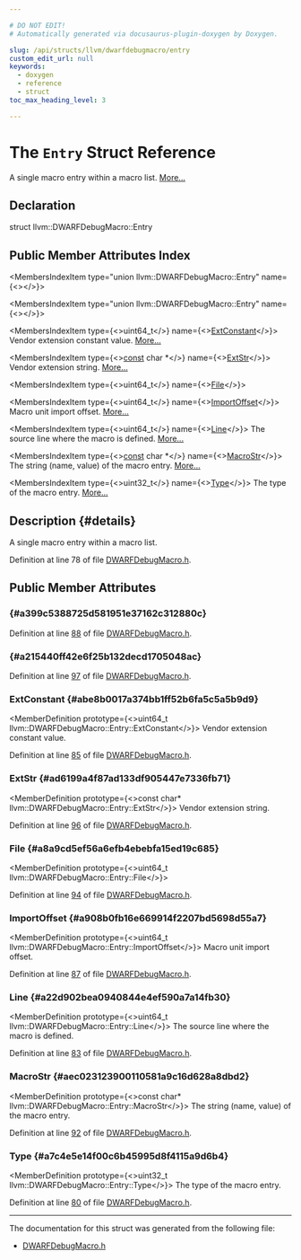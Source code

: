 ```yaml
---

# DO NOT EDIT!
# Automatically generated via docusaurus-plugin-doxygen by Doxygen.

slug: /api/structs/llvm/dwarfdebugmacro/entry
custom_edit_url: null
keywords:
  - doxygen
  - reference
  - struct
toc_max_heading_level: 3

---
```





# The `Entry` Struct Reference

<DoxygenPage pluginConfig={pluginConfig}>

A single macro entry within a macro list. <a href="#details">More...</a>

## Declaration

<CodeBlock>struct llvm::DWARFDebugMacro::Entry</CodeBlock>

## Public Member Attributes Index

<MembersIndex>

<MembersIndexItem
  type="union llvm::DWARFDebugMacro::Entry"
  name={<><a href="#a399c5388725d581951e37162c312880c"></a></>}>
</MembersIndexItem>

<MembersIndexItem
  type="union llvm::DWARFDebugMacro::Entry"
  name={<><a href="#a215440ff42e6f25b132decd1705048ac"></a></>}>
</MembersIndexItem>

<MembersIndexItem
  type={<>uint64&#95;t</>}
  name={<><a href="#abe8b0017a374bb1ff52b6fa5c5a5b9d9">ExtConstant</a></>}>
Vendor extension constant value. <a href="#abe8b0017a374bb1ff52b6fa5c5a5b9d9">More...</a>
</MembersIndexItem>

<MembersIndexItem
  type={<><a href="/docs/api/files/lib/lib/target/lib/target/aarch64/aarch64promoteconstant-cpp/#a90f8350fecae261c25be85d38b451bff">const</a> char &#42;</>}
  name={<><a href="#ad6199a4f87ad133df905447e7336fb71">ExtStr</a></>}>
Vendor extension string. <a href="#ad6199a4f87ad133df905447e7336fb71">More...</a>
</MembersIndexItem>

<MembersIndexItem
  type={<>uint64&#95;t</>}
  name={<><a href="#a8a9cd5ef56a6efb4ebebfa15ed19c685">File</a></>}>
</MembersIndexItem>

<MembersIndexItem
  type={<>uint64&#95;t</>}
  name={<><a href="#a908b0fb16e669914f2207bd5698d55a7">ImportOffset</a></>}>
Macro unit import offset. <a href="#a908b0fb16e669914f2207bd5698d55a7">More...</a>
</MembersIndexItem>

<MembersIndexItem
  type={<>uint64&#95;t</>}
  name={<><a href="#a22d902bea0940844e4ef590a7a14fb30">Line</a></>}>
The source line where the macro is defined. <a href="#a22d902bea0940844e4ef590a7a14fb30">More...</a>
</MembersIndexItem>

<MembersIndexItem
  type={<><a href="/docs/api/files/lib/lib/target/lib/target/aarch64/aarch64promoteconstant-cpp/#a90f8350fecae261c25be85d38b451bff">const</a> char &#42;</>}
  name={<><a href="#aec023123900110581a9c16d628a8dbd2">MacroStr</a></>}>
The string (name, value) of the macro entry. <a href="#aec023123900110581a9c16d628a8dbd2">More...</a>
</MembersIndexItem>

<MembersIndexItem
  type={<>uint32&#95;t</>}
  name={<><a href="#a7c4e5e14f00c6b45995d8f4115a9d6b4">Type</a></>}>
The type of the macro entry. <a href="#a7c4e5e14f00c6b45995d8f4115a9d6b4">More...</a>
</MembersIndexItem>

</MembersIndex>

## Description {#details}

A single macro entry within a macro list.

Definition at line 78 of file <a href="/docs/api/files/include/include/llvm/include/llvm/debuginfo/include/llvm/debuginfo/dwarf/dwarfdebugmacro-h">DWARFDebugMacro.h</a>.

<SectionDefinition>

## Public Member Attributes

###  {#a399c5388725d581951e37162c312880c}

<MemberDefinition
  prototype="union llvm::DWARFDebugMacro::Entry llvm::DWARFDebugMacro::Entry">

Definition at line <a href="/docs/api/files/include/include/llvm/include/llvm/debuginfo/include/llvm/debuginfo/dwarf/dwarfdebugmacro-h/#l00088">88</a> of file <a href="/docs/api/files/include/include/llvm/include/llvm/debuginfo/include/llvm/debuginfo/dwarf/dwarfdebugmacro-h">DWARFDebugMacro.h</a>.
</MemberDefinition>

###  {#a215440ff42e6f25b132decd1705048ac}

<MemberDefinition
  prototype="union llvm::DWARFDebugMacro::Entry llvm::DWARFDebugMacro::Entry">

Definition at line <a href="/docs/api/files/include/include/llvm/include/llvm/debuginfo/include/llvm/debuginfo/dwarf/dwarfdebugmacro-h/#l00097">97</a> of file <a href="/docs/api/files/include/include/llvm/include/llvm/debuginfo/include/llvm/debuginfo/dwarf/dwarfdebugmacro-h">DWARFDebugMacro.h</a>.
</MemberDefinition>

### ExtConstant {#abe8b0017a374bb1ff52b6fa5c5a5b9d9}

<MemberDefinition
  prototype={<>uint64&#95;t llvm::DWARFDebugMacro::Entry::ExtConstant</>}>
Vendor extension constant value.

Definition at line <a href="/docs/api/files/include/include/llvm/include/llvm/debuginfo/include/llvm/debuginfo/dwarf/dwarfdebugmacro-h/#l00085">85</a> of file <a href="/docs/api/files/include/include/llvm/include/llvm/debuginfo/include/llvm/debuginfo/dwarf/dwarfdebugmacro-h">DWARFDebugMacro.h</a>.
</MemberDefinition>

### ExtStr {#ad6199a4f87ad133df905447e7336fb71}

<MemberDefinition
  prototype={<>const char&#42; llvm::DWARFDebugMacro::Entry::ExtStr</>}>
Vendor extension string.

Definition at line <a href="/docs/api/files/include/include/llvm/include/llvm/debuginfo/include/llvm/debuginfo/dwarf/dwarfdebugmacro-h/#l00096">96</a> of file <a href="/docs/api/files/include/include/llvm/include/llvm/debuginfo/include/llvm/debuginfo/dwarf/dwarfdebugmacro-h">DWARFDebugMacro.h</a>.
</MemberDefinition>

### File {#a8a9cd5ef56a6efb4ebebfa15ed19c685}

<MemberDefinition
  prototype={<>uint64&#95;t llvm::DWARFDebugMacro::Entry::File</>}>

Definition at line <a href="/docs/api/files/include/include/llvm/include/llvm/debuginfo/include/llvm/debuginfo/dwarf/dwarfdebugmacro-h/#l00094">94</a> of file <a href="/docs/api/files/include/include/llvm/include/llvm/debuginfo/include/llvm/debuginfo/dwarf/dwarfdebugmacro-h">DWARFDebugMacro.h</a>.
</MemberDefinition>

### ImportOffset {#a908b0fb16e669914f2207bd5698d55a7}

<MemberDefinition
  prototype={<>uint64&#95;t llvm::DWARFDebugMacro::Entry::ImportOffset</>}>
Macro unit import offset.

Definition at line <a href="/docs/api/files/include/include/llvm/include/llvm/debuginfo/include/llvm/debuginfo/dwarf/dwarfdebugmacro-h/#l00087">87</a> of file <a href="/docs/api/files/include/include/llvm/include/llvm/debuginfo/include/llvm/debuginfo/dwarf/dwarfdebugmacro-h">DWARFDebugMacro.h</a>.
</MemberDefinition>

### Line {#a22d902bea0940844e4ef590a7a14fb30}

<MemberDefinition
  prototype={<>uint64&#95;t llvm::DWARFDebugMacro::Entry::Line</>}>
The source line where the macro is defined.

Definition at line <a href="/docs/api/files/include/include/llvm/include/llvm/debuginfo/include/llvm/debuginfo/dwarf/dwarfdebugmacro-h/#l00083">83</a> of file <a href="/docs/api/files/include/include/llvm/include/llvm/debuginfo/include/llvm/debuginfo/dwarf/dwarfdebugmacro-h">DWARFDebugMacro.h</a>.
</MemberDefinition>

### MacroStr {#aec023123900110581a9c16d628a8dbd2}

<MemberDefinition
  prototype={<>const char&#42; llvm::DWARFDebugMacro::Entry::MacroStr</>}>
The string (name, value) of the macro entry.

Definition at line <a href="/docs/api/files/include/include/llvm/include/llvm/debuginfo/include/llvm/debuginfo/dwarf/dwarfdebugmacro-h/#l00092">92</a> of file <a href="/docs/api/files/include/include/llvm/include/llvm/debuginfo/include/llvm/debuginfo/dwarf/dwarfdebugmacro-h">DWARFDebugMacro.h</a>.
</MemberDefinition>

### Type {#a7c4e5e14f00c6b45995d8f4115a9d6b4}

<MemberDefinition
  prototype={<>uint32&#95;t llvm::DWARFDebugMacro::Entry::Type</>}>
The type of the macro entry.

Definition at line <a href="/docs/api/files/include/include/llvm/include/llvm/debuginfo/include/llvm/debuginfo/dwarf/dwarfdebugmacro-h/#l00080">80</a> of file <a href="/docs/api/files/include/include/llvm/include/llvm/debuginfo/include/llvm/debuginfo/dwarf/dwarfdebugmacro-h">DWARFDebugMacro.h</a>.
</MemberDefinition>

</SectionDefinition>

<hr/>

The documentation for this struct was generated from the following file:

<ul>
<li><a href="/docs/api/files/include/include/llvm/include/llvm/debuginfo/include/llvm/debuginfo/dwarf/dwarfdebugmacro-h">DWARFDebugMacro.h</a></li>
</ul>

</DoxygenPage>
